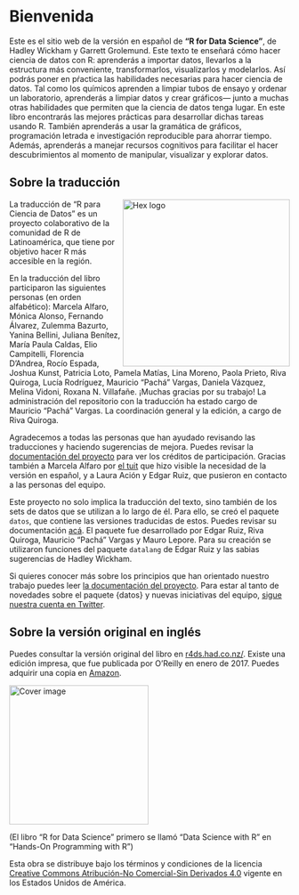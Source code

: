 # Bienvenida {-}

Este es el sitio web de la versión en español de __"R for Data Science"__, de Hadley Wickham y Garrett Grolemund. Este texto te enseñará cómo hacer ciencia de datos con R: aprenderás a importar datos, llevarlos a la estructura más conveniente, transformarlos, visualizarlos y modelarlos. Así podrás poner en pŕactica las habilidades necesarias para hacer ciencia de datos. Tal como los químicos aprenden a limpiar tubos de ensayo y ordenar un laboratorio, aprenderás a limpiar datos y crear gráficos--- junto a muchas otras habilidades que permiten que la ciencia de datos tenga lugar. En este libro encontrarás las mejores prácticas para desarrollar dichas tareas usando R. También aprenderás a usar la gramática de gráficos, programación letrada e investigación reproducible para ahorrar tiempo. Además, aprenderás a manejar recursos cognitivos para facilitar el hacer descubrimientos al momento de manipular, visualizar y explorar datos.

## Sobre la traducción {-}

<img src="hex_r4ds-es.png" width="300" height="300" align="right" alt="Hex logo" />

La traducción de "R para Ciencia de Datos" es un proyecto colaborativo de la comunidad de R de Latinoamérica, que tiene por objetivo hacer R más accesible en la región.

En la traducción del libro participaron las siguientes personas (en orden alfabético): Marcela Alfaro, Mónica Alonso, Fernando Álvarez, Zulemma Bazurto, Yanina Bellini, Juliana Benítez, María Paula Caldas, Elio Campitelli, Florencia D'Andrea, Rocío Espada, Joshua Kunst, Patricia Loto, Pamela Matías, Lina Moreno, Paola Prieto, Riva Quiroga, Lucía Rodríguez, Mauricio "Pachá" Vargas, Daniela Vázquez, Melina Vidoni, Roxana N. Villafañe. ¡Muchas gracias por su trabajo! La administración del repositorio con la traducción ha estado cargo de Mauricio "Pachá" Vargas. La coordinación general y la edición, a cargo de Riva Quiroga.

Agradecemos a todas las personas que han ayudado revisando las traducciones y haciendo sugerencias de mejora. Puedes revisar la [documentación del proyecto](https://github.com/cienciadedatos/documentacion-traduccion-r4ds/blob/master/creditos-participacion.md) para ver los créditos de participación. Gracias también a Marcela Alfaro por [el tuit](https://twitter.com/Fichulina/status/943509009318981633) que hizo visible la necesidad de la versión en español, y a Laura Ación y Edgar Ruiz, que pusieron en contacto a las personas del equipo. 

Este proyecto no solo implica la traducción del texto, sino también de los sets de datos que se utilizan a lo largo de él. Para ello, se creó el paquete `datos`, que contiene las versiones traducidas de estos. Puedes revisar su documentación [acá](https://cienciadedatos.github.io/datos). El paquete fue desarrollado por Edgar Ruiz, Riva Quiroga, Mauricio "Pachá" Vargas y Mauro Lepore. Para su creación se utilizaron funciones del paquete `datalang` de Edgar Ruiz y las sabias sugerencias de Hadley Wickham.  

Si quieres conocer más sobre los principios que han orientado nuestro trabajo puedes leer [la documentación del proyecto](https://github.com/cienciadedatos/documentacion-traduccion-r4ds). Para estar al tanto de novedades sobre el paquete {datos} y nuevas iniciativas del equipo, [sigue nuestra cuenta en Twitter](https://twitter.com/R4DS_es).

## Sobre la versión original en inglés {-}

Puedes consultar la versión original del libro en [r4ds.had.co.nz/](http://r4ds.had.co.nz/). Existe una edición impresa, que fue publicada por O'Reilly en enero de 2017. Puedes adquirir una copia en [Amazon](http://amzn.to/2aHLAQ1).

<img src="cover.png" height="250" alt="Cover image" />

(El libro "R for Data Science" primero se llamó "Data Science with R" en "Hands-On Programming with R")

Esta obra se distribuye bajo los términos y condiciones de la licencia [Creative Commons Atribución-No Comercial-Sin Derivados 4.0](http://creativecommons.org/licenses/by-nc-nd/4.0/us/) vigente en los Estados Unidos de América.
